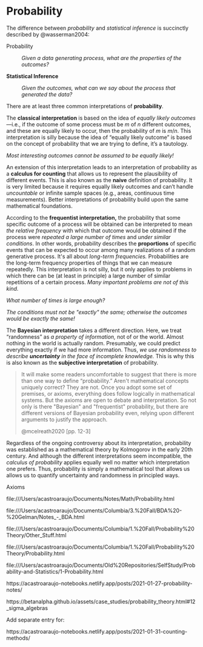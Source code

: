 # Probability

The difference between *probability* and *statistical inference* is succinctly described by @wasserman2004:

Probability

:   *Given a data generating process, what are the properties of the outcomes?*

**Statistical Inference**

:   *Given the outcomes, what can we say about the process that generated the data?*

There are at least three common interpretations of **probability**.

The **classical interpretation** is based on the idea of *equally likely outcomes*---i.e., if the outcome of some process must be $m$ of $n$ different outcomes, and these are equally likely to occur, then the probability of $m$ is $m/n$. This interpretation is silly because the idea of "equally likely outcome" is based on the concept of probability that we are trying to define, it's a tautology.

<aside>

*Most interesting outcomes cannot be assumed to be equally likely!*

</aside>

An extension of this interpretation leads to an interpretation of probability as a **calculus for counting** that allows us to represent the plausibility of different events. This is also known as the **naive** definition of probability. It is very limited because it requires equally likely outcomes and can't handle *uncountable* or infinite sample spaces (e.g., areas, continuous time measurements). Better interpretations of probability build upon the same mathematical foundations.

According to the **frequentist interpretation,** the probability that some specific outcome of a process will be obtained can be interpreted to mean *the relative frequency* with which that outcome would be obtained if the process were *repeated a large number of times* and *under similar conditions*. In other words, probability describes the **proportions** of specific events that can be expected to occur among many realizations of a random generative process. It\'s all about *long-term frequencies.* Probabilities are the long-term frequency properties of things that we can measure repeatedly. This interpretation is not silly, but it only applies to problems in which there can be (at least in principle) a large number of similar repetitions of a certain process. *Many important problems are not of this kind.*

<aside>

*What number of times is large enough?*

*The conditions must not be \"exactly\" the same; otherwise the outcomes would be exactly the same!*

</aside>

The **Bayesian interpretation** takes a different direction. Here, we treat "randomness" as *a property of information,* not of or the world. Almost nothing in the world is actually random. Presumably, we could predict everything exactly if we had more information. Thus, *we use randomness to describe **uncertainty** in the face of incomplete knowledge.* This is why this is also known as the **subjective interpretation** of probability.

> It will make some readers uncomfortable to suggest that there is more than one way to define "probability." Aren\'t mathematical concepts uniquely correct? They are not. Once you adopt some set of premises, or axioms, everything does follow logically in mathematical systems. But the axioms are open to debate and interpretation. So not only is there \"Bayesian\" and \"frequentist\" probability, but there are different versions of Bayesian probability even, relying upon different arguments to justify the approach.
>
> @mcelreath2020 [pp. 12-3]

Regardless of the ongoing controversy about its interpretation, probability was established as a mathematical theory by Kolmogorov in the early 20th century. And although the different interpretations seem incompatible, the *calculus of probability* applies equally well no matter which interpretation one prefers. Thus, probability is simply a mathematical tool that allows us allows us to quantify uncertainty and randomness in principled ways.

Axioms

file:///Users/acastroaraujo/Documents/Notes/Math/Probability.html

file:///Users/acastroaraujo/Documents/Columbia/3.%20Fall/BDA%20-%20Gelman/Notes\_-\_BDA.html

file:///Users/acastroaraujo/Documents/Columbia/1.%20Fall/Probability%20Theory/Other_Stuff.html

file:///Users/acastroaraujo/Documents/Columbia/1.%20Fall/Probability%20Theory/Probability.html

file:///Users/acastroaraujo/Documents/Old%20Repositories/SelfStudy/Probability-and-Statistics/1-Probability.html

https://acastroaraujo-notebooks.netlify.app/posts/2021-01-27-probability-notes/

https://betanalpha.github.io/assets/case_studies/probability_theory.html#12_sigma_algebras

Add separate entry for:

https://acastroaraujo-notebooks.netlify.app/posts/2021-01-31-counting-methods/
